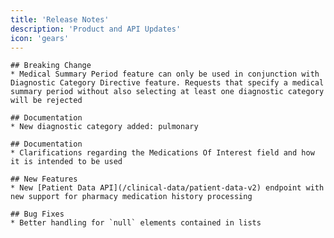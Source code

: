 ```yaml
---
title: 'Release Notes'
description: 'Product and API Updates'
icon: 'gears'
---
```


<Update label="2025-03-05" description="v3.0.0">

    ## Breaking Change
    * Medical Summary Period feature can only be used in conjunction with Diagnostic Category Directive feature. Requests that specify a medical summary period without also selecting at least one diagnostic category will be rejected
</Update>

<Update label="2025-03-03" description="v2.1.0">

    ## Documentation
    * New diagnostic category added: pulmonary
</Update>

<Update label="2025-02-20" description="v2.0.0">

    ## Documentation
    * Clarifications regarding the Medications Of Interest field and how it is intended to be used
</Update>

<Update label="2025-02-12" description="v2.0.0">

    ## New Features
    * New [Patient Data API](/clinical-data/patient-data-v2) endpoint with new support for pharmacy medication history processing

    ## Bug Fixes
    * Better handling for `null` elements contained in lists
</Update>
